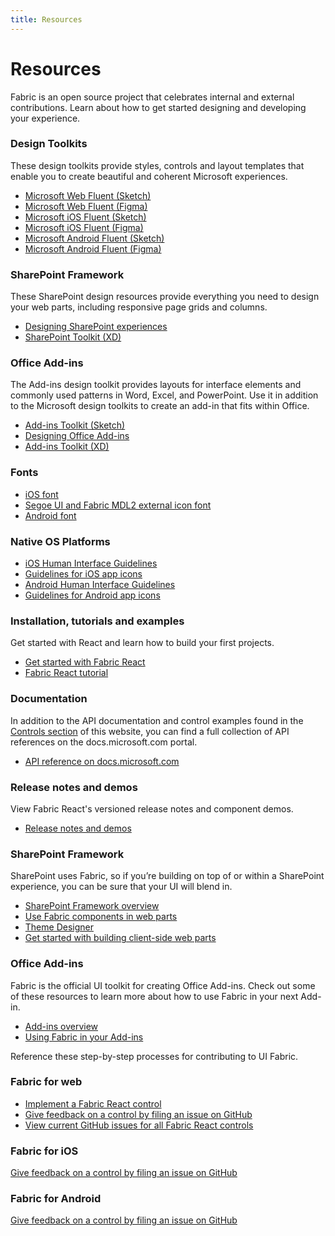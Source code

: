 ```yaml
---
title: Resources
---
```



# Resources

<Card title="Overview">

Fabric is an open source project that celebrates internal and external contributions. Learn about how to get started designing and developing your experience.

</Card>

<Card title="Design resources">

### Design Toolkits

These design toolkits provide styles, controls and layout templates that enable you to create beautiful and coherent Microsoft experiences.

- [Microsoft Web Fluent (Sketch)](https://aka.ms/FluentToolkits/Web/Sketch)
- [Microsoft Web Fluent (Figma)](https://aka.ms/FluentToolkits/Web/Figma)
- [Microsoft iOS Fluent (Sketch)](https://aka.ms/FluentToolkits/iOS/Sketch)
- [Microsoft iOS Fluent (Figma)](https://aka.ms/FluentToolkits/iOS/Figma)
- [Microsoft Android Fluent (Sketch)](https://aka.ms/FluentToolkits/Android/Sketch)
- [Microsoft Android Fluent (Figma)](https://aka.ms/FluentToolkits/Android/Figma)

### SharePoint Framework

These SharePoint design resources provide everything you need to design your web parts, including responsive page grids and columns.

- [Designing SharePoint experiences](https://aka.ms/spdesign)
- [SharePoint Toolkit (XD)](https://aka.ms/sharepoint-toolkit)

### Office Add-ins

The Add-ins design toolkit provides layouts for interface elements and commonly used patterns in Word, Excel, and PowerPoint. Use it in addition to the Microsoft design toolkits to create an add-in that fits within Office.

- [Add-ins Toolkit (Sketch)](https://aka.ms/addins_sketch_toolkit)
- [Designing Office Add-ins](https://docs.microsoft.com/en-us/office/dev/add-ins/design/add-in-design)
- [Add-ins Toolkit (XD)](https://aka.ms/addins_toolkit)

### Fonts

- [iOS font](https://developer.apple.com/fonts/)
- [Segoe UI and Fabric MDL2 external icon font](https://aka.ms/WebFluentFonts)
- [Android font](https://fonts.google.com/specimen/Roboto)

### Native OS Platforms

- [iOS Human Interface Guidelines](https://developer.apple.com/design/human-interface-guidelines/ios/overview/themes/)
- [Guidelines for iOS app icons](https://developer.apple.com/design/human-interface-guidelines/ios/icons-and-images/app-icon/)
- [Android Human Interface Guidelines](https://developer.android.com/design/)
- [Guidelines for Android app icons](https://developer.android.com/guide/practices/ui_guidelines/icon_design)

</Card>

<Card title="Developer resources">

### Installation, tutorials and examples

Get started with React and learn how to build your first projects.

- [Get started with Fabric React](#/get-started)
- [Fabric React tutorial](https://github.com/OfficeDev/office-ui-fabric-react/wiki/Getting-Started-with-UI-Fabric)

### Documentation

In addition to the API documentation and control examples found in the [Controls section](#/controls/web) of this website, you can find a full collection of API references on the docs.microsoft.com portal.

- [API reference on docs.microsoft.com](https://docs.microsoft.com/en-us/javascript/api/office-ui-fabric-react?branch=live&view=office-ui-fabric-react-latest)

### Release notes and demos

View Fabric React's versioned release notes and component demos.

- [Release notes and demos](https://aka.ms/FabricDemo)

### SharePoint Framework

SharePoint uses Fabric, so if you’re building on top of or within a SharePoint experience, you can be sure that your UI will blend in.

- [SharePoint Framework overview](https://aka.ms/spfx)
- [Use Fabric components in web parts](https://aka.ms/spfx-fabric-react)
- [Theme Designer](https://aka.ms/themedesigner)
- [Get started with building client-side web parts](https://aka.ms/spfx-tutorials)

### Office Add-ins

Fabric is the official UI toolkit for creating Office Add-ins. Check out some of these resources to learn more about how to use Fabric in your next Add-in.

- [Add-ins
  overview](http://dev.office.com/docs/add-ins/overview/office-add-ins)
- [Using Fabric in your
  Add-ins](http://dev.office.com/docs/add-ins/design/add-in-design)

</Card>

<Card title="Contribution process">

Reference these step-by-step processes for contributing to UI Fabric.

### Fabric for web

- [Implement a Fabric React
  control](https://github.com/OfficeDev/office-ui-fabric-react/wiki/New-Components)
- [Give feedback on a control by filing an issue on
  GitHub](https://github.com/OfficeDev/office-ui-fabric-react/wiki/Reporting-Issues)
- [View current GitHub issues for all Fabric React
  controls](https://github.com/OfficeDev/office-ui-fabric-react/issues)

### Fabric for iOS

[Give feedback on a control by filing an issue on GitHub](https://github.com/OfficeDev/ui-fabric-ios/issues)

### Fabric for Android

[Give feedback on a control by filing an issue on GitHub](https://github.com/OfficeDev/ui-fabric-android/issues)

</Card>
